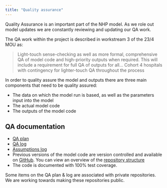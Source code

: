 ```yaml
---
title: "Quality assurance"
---
```


Quality Assurance is an important part of the NHP model.
As we role out model updates we are constantly reviewing and updating our QA work.

The QA work within the project is described in workstream 3 of the 23/4 MOU as:

> Light-touch sense-checking as well as more formal, comprehensive QA of model code and high-priority outputs when required. This will include a requirement for full QA of outputs for all... Cohort 4 hospitals with contingency for lighter-touch QA throughout the process

In order to quality assure the model and outputs there are three main components that need to be quality assured:

- The data on which the model run is based, as well as the parameters input into the model
- The actual model code
- The outputs of the model code

## QA documentation

- [QA plan](https://github.com/orgs/The-Strategy-Unit/projects/6/views/1)
- [QA log](https://github.com/orgs/The-Strategy-Unit/projects/6/views/2)
- [Assumptions log](/quality_assurance/assumptions-log.qmd)
- Previous versions of the model code are version controlled and available on [GitHub](https://github.com/The-Strategy-Unit). You can view an overview of the [repository structure](/software_implementation/assumptions-log.qmd)
- The code is documented with 100% test coverage.

Some items on the QA plan & log are associated with private repositories.
We are working towards making these repositories public.
